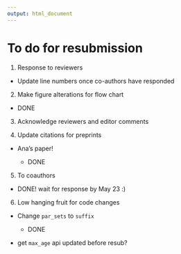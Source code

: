 ```yaml
---
output: html_document
---
```


# To do for resubmission

1. Response to reviewers

  - Update line numbers once co-authors have responded


2. Make figure alterations for flow chart

  - DONE

3. Acknowledge reviewers and editor comments


4. Update citations for preprints

  - Ana's paper!
    
    - DONE
    
5. To coauthors

  - DONE! wait for response by May 23 :)

6. Low hanging fruit for code changes

  - Change `par_sets` to `suffix`
  
    - DONE
  
  - get `max_age` api updated before resub?
